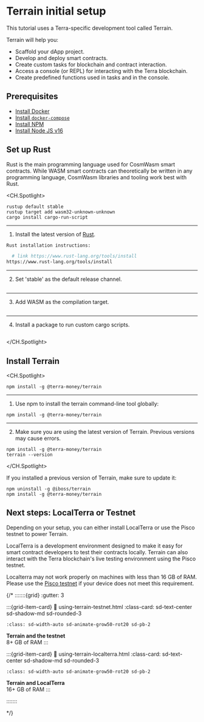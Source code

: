 
# Terrain initial setup

This tutorial uses a Terra-specific development tool called Terrain.

Terrain will help you:

- Scaffold your dApp project.
- Develop and deploy smart contracts.
- Create custom tasks for blockchain and contract interaction.
- Access a console (or REPL) for interacting with the Terra blockchain.
- Create predefined functions used in tasks and in the console.

## Prerequisites

- [Install Docker](https://www.docker.com/)
- [Install `docker-compose`](https://github.com/docker/compose)
- [Install NPM](https://www.npmjs.com/)
- [Install Node JS v16](https://nodejs.org/download/release/latest-v16.x/)


## Set up Rust

Rust is the main programming language used for CosmWasm smart contracts. While WASM smart contracts can theoretically be written in any programming language, CosmWasm libraries and tooling work best with Rust.

<CH.Spotlight>

```shellscript rust-set-up
rustup default stable
rustup target add wasm32-unknown-unknown
cargo install cargo-run-script
```
---

1. Install the latest version of [Rust](https://www.rust-lang.org/tools/install).

```bash install-rust
Rust installation instructions:

  # link https://www.rust-lang.org/tools/install
https://www.rust-lang.org/tools/install
```

---

2. Set 'stable' as the default release channel.

```shellscript rust-set-up focus=1

```

---

3. Add WASM as the compilation target.

```shellscript rust-set-up focus=2

```

---

4. Install a package to run custom cargo scripts.


```shellscript rust-set-up focus=3

```



</CH.Spotlight>

## Install Terrain

<CH.Spotlight>

```shellscript install-terrain
npm install -g @terra-money/terrain
```
---

1. Use npm to install the terrain command-line tool globally:

```shellscript install-terrain
npm install -g @terra-money/terrain
```

---

2. Make sure you are using the latest version of Terrain. Previous versions may cause errors. 

```shellscript install-terrain focus=2
npm install -g @terra-money/terrain
terrain --version
```

</CH.Spotlight>

<Admonition type="info" title="Terrain versions">

If you installed a previous version of Terrain, make sure to update it: 

```
npm uninstall -g @iboss/terrain
npm install -g @terra-money/terrain
```

</Admonition>


## Next steps: LocalTerra or Testnet

Depending on your setup, you can either install LocalTerra or use the Pisco testnet to power Terrain.

LocalTerra is a development environment designed to make it easy for smart contract developers to test their contracts locally. Terrain can also interact with the Terra blockchain's live testing environment using the Pisco testnet.

<Admonition type="caution">

Localterra may not work properly on machines with less than 16 GB of RAM. Please use the [Pisco testnet](./using-terrain-testnet.mdx) if your device does not meet this requirement.

</Admonition>

{/*
:::::::{grid}
:gutter: 3

:::{grid-item-card}
:link: using-terrain-testnet.html
:class-card: sd-text-center sd-shadow-md sd-rounded-3

```{image} /img/icon_node.svg
:class: sd-width-auto sd-animate-grow50-rot20 sd-pb-2
```

**Terrain and the testnet**  
8+ GB of RAM
:::

:::{grid-item-card}
:link: using-terrain-localterra.html
:class-card: sd-text-center sd-shadow-md sd-rounded-3

```{image} /img/LocalTerra.svg
:class: sd-width-auto sd-animate-grow50-rot20 sd-pb-2
```

**Terrain and LocalTerra**  
16+ GB of RAM
:::

:::::::

*/}
